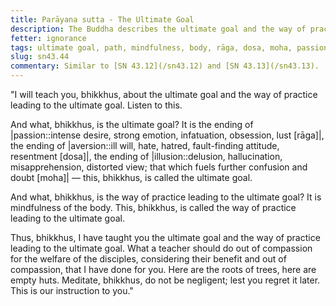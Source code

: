 ```yaml
---
title: Parāyana sutta - The Ultimate Goal
description: The Buddha describes the ultimate goal and the way of practice leading to the ultimate goal. The ultimate goal is a synonym for Nibbāna.
fetter: ignorance
tags: ultimate goal, path, mindfulness, body, rāga, dosa, moha, passion, infatuation, lust, aversion, ill will, hate, hatred, fault, resentment, delusion, illusion, hallucination, misapprehension, distorted view, sn, sn35-44, sn43
slug: sn43.44
commentary: Similar to [SN 43.12](/sn43.12) and [SN 43.13](/sn43.13).
---
```


"I will teach you, bhikkhus, about the ultimate goal and the way of practice leading to the ultimate goal. Listen to this.

And what, bhikkhus, is the ultimate goal? It is the ending of |passion::intense desire, strong emotion, infatuation, obsession, lust [rāga]|, the ending of |aversion::ill will, hate, hatred, fault-finding attitude, resentment [dosa]|, the ending of |illusion::delusion, hallucination, misapprehension, distorted view; that which fuels further confusion and doubt [moha]| — this, bhikkhus, is called the ultimate goal.

And what, bhikkhus, is the way of practice leading to the ultimate goal? It is mindfulness of the body. This, bhikkhus, is called the way of practice leading to the ultimate goal.

Thus, bhikkhus, I have taught you the ultimate goal and the way of practice leading to the ultimate goal. What a teacher should do out of compassion for the welfare of the disciples, considering their benefit and out of compassion, that I have done for you. Here are the roots of trees, here are empty huts. Meditate, bhikkhus, do not be negligent; lest you regret it later. This is our instruction to you."